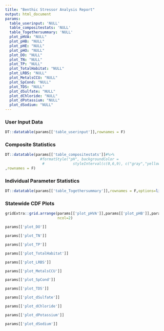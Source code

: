 ```yaml
---
title: "Benthic Stressor Analysis Report"
output: html_document
params:
  table_userinput: 'NULL'
  table_compositestats: 'NULL'
  table_Togethersummary: 'NULL'
  plot_pHVA: "NULL"
  plot_pHB: "NULL"
  plot_pHE: "NULL"
  plot_pHO: "NULL"
  plot_DO: "NULL"
  plot_TN: "NULL"
  plot_TP: "NULL"
  plot_TotalHabitat: "NULL"
  plot_LRBS: "NULL"
  plot_MetalsCCU: "NULL"
  plot_SpCond: "NULL"
  plot_TDS: "NULL"
  plot_dSulfate: "NULL"
  plot_dChloride: "NULL"
  plot_dPotassium: "NULL"
  plot_dSodium: "NULL"
---
```

### User Input Data
```r
DT::datatable(params[['table_userinput']],rownames = F)
```

### Composite Statistics
```r
DT::datatable(params[['table_compositestats']]#%>% 
                #formatStyle("pH", backgroundColor = 
                 #             styleInterval(c(0,6,9), c("gray","yellow","limegreen","yellow"))))
,rownames = F)
```

### Individual Parameter Statistics
```r
DT::datatable(params[['table_Togethersummary']],rownames = F,options=list(dom = 't',pageLength=nrow(params[['table_Togethersummary']])))
```

### Statewide CDF Plots
```r
gridExtra::grid.arrange(params[['plot_pHVA']],params[['plot_pHB']],params[['plot_pHE']],params[['plot_pHO']],
                        ncol=2)
```

```r
params[['plot_DO']]
```


```r
params[['plot_TN']]
```

```r
params[['plot_TP']]
```

```r
params[['plot_TotalHabitat']]
```

```r
params[['plot_LRBS']]
```


```r
params[['plot_MetalsCCU']]
```


```r
params[['plot_SpCond']]
```


```r
params[['plot_TDS']]
```

```r
params[['plot_dSulfate']]
```

```r
params[['plot_dChloride']]
```


```r
params[['plot_dPotassium']]
```

```r
params[['plot_dSodium']]
```